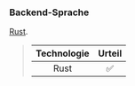 ### Backend-Sprache

[Rust][rust].

> | Technologie | Urteil |
> | :---------: | :----: |
> |    Rust     |   ✅   |

[rust]: https://www.rust-lang.org/